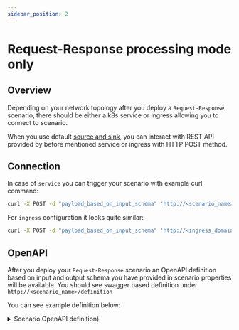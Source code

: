 ```yaml
---
sidebar_position: 2
---
```


# Request-Response processing mode only

## Overview

Depending on your network topology after you deploy a `Request-Response` scenario, there should be either a k8s service or ingress allowing you to connect to scenario.

When you use default [source and sink](../scenarios_authoring/RRDataSourcesAndSinks.md), you can interact with REST API provided by before mentioned service or ingress with HTTP POST method.

## Connection

In case of `service` you can trigger your scenario with example curl command:

```bash
curl -X POST -d "payload_based_on_input_schema" 'http://<scenario_name>'
```

For `ingress` configuration it looks quite similar:

```bash
curl -X POST -d "payload_based_on_input_schema" 'http://<ingress_domain><scenario_name>'
```

## OpenAPI

After you deploy your `Request-Response` scenario an OpenAPI definition based on input and output schema you have provided in scenario properties will be available.
You should see swagger based definition under `http://<scenario_name>/definition`

You can see example definition below:

<details>
  <summary>Scenario OpenAPI definition)</summary>

```json
{
  "openapi" : "3.1.0",
  "info" : {
    "title" : "dsw-rr",
    "version" : "1"
  },
  "paths" : {
    "/" : {
      "post" : {
        "description" : "**scenario name**: dsw-rr",
        "tags" : [
          "Nussknacker"
        ],
        "requestBody" : {
          "required" : true,
          "content" : {
            "application/json" : {
              "schema" : {
                "type" : "object",
                "nullable" : false,
                "properties" : {
                  "input" : {
                    "type" : "object",
                    "nullable" : false,
                    "required" : [
                      "first",
                      "last"
                    ],
                    "properties" : {
                      "last" : {
                        "type" : "string",
                        "nullable" : false
                      },
                      "first" : {
                        "type" : "string",
                        "nullable" : false
                      }
                    }
                  }
                }
              }
            }
          }
        },
        "produces" : [
          "application/json"
        ],
        "consumes" : [
          "application/json"
        ],
        "summary" : "dsw-rr",
        "responses" : {
          "200" : {
            "content" : {
              "application/json" : {
                "schema" : {
                  "type" : "object",
                  "properties" : {
                    "input" : {
                      "type" : "object",
                      "properties" : {
                        "first" : {
                          "type" : "string"
                        },
                        "last" : {
                          "type" : "string"
                        }
                      },
                      "required" : [
                        "first",
                        "last"
                      ]
                    }
                  }
                }
              }
            }
          }
        }
      }
    }
  }
}
```
</details>
